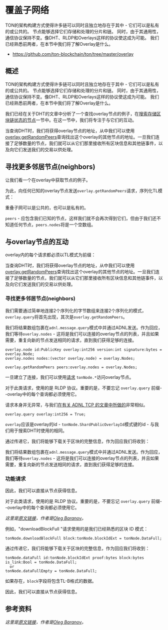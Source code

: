 # 覆盖子网络

TON的架构构建方式使得许多链可以同时且独立地存在于其中 - 它们可以是私有的或公共的。
节点能够选择它们存储和处理的分片和链。
同时，由于其通用性，通信协议保持不变。像DHT、RLDP和Overlays这样的协议使这成为可能。
我们已经熟悉前两者，在本节中我们将了解Overlay是什么。

- https://github.com/ton-blockchain/ton/tree/master/overlay

## 概述

TON的架构构建方式使得许多链可以同时且独立地存在于其中 - 它们可以是私有的或公共的。
节点能够选择它们存储和处理的分片和链。
同时，由于其通用性，通信协议保持不变。像DHT、RLDP和Overlays这样的协议使这成为可能。
我们已经熟悉前两者，在本节中我们将了解Overlay是什么。

我们已经在关于DHT的文章中分析了一个查找overlay节点的例子，在[搜索存储区块链状态的节点](/v3/documentation/network/protocols/dht/deep-dive#search-for-nodes-that-store-the-state-of-the-blockchain)一节中。在这一节中，我们将专注于与它们的互动。

当查询DHT时，我们将获得overlay节点的地址，从中我们可以使用[overlay.getRandomPeers](https://github.com/ton-blockchain/ton/blob/ad736c6bc3c06ad54dc6e40d62acbaf5dae41584/tl/generate/scheme/ton_api.tl#L237)查询找出这个overlay的其他节点的地址。一旦我们连接了足够数量的节点，我们就可以从它们那里接收所有区块信息和其他链事件，以及向它们发送我们的交易以供处理。

## 寻找更多邻居节点(neighbors)

让我们看一个在overlay中获取节点的例子。

为此，向任何已知的overlay节点发送`overlay.getRandomPeers`请求，序列化TL模式：

重叠子网可以是公共的，也可以是私有的。

`peers` - 应包含我们已知的节点，这样我们就不会再次得到它们，但由于我们还不知道任何节点，`peers.nodes`将是一个空数组。

## 与overlay节点的互动

overlay内的每个请求都必须以TL模式为前缀：

当查询DHT时，我们将获得overlay节点的地址，从中我们可以使用[overlay.getRandomPeers](https://github.com/ton-blockchain/ton/blob/ad736c6bc3c06ad54dc6e40d62acbaf5dae41584/tl/generate/scheme/ton_api.tl#L237)查询找出这个overlay的其他节点的地址。一旦我们连接了足够数量的节点，我们就可以从它们那里接收所有区块信息和其他链事件，以及向它们发送我们的交易以供处理。

### 寻找更多邻居节点(neighbors)

我们需要通过简单地连接2个序列化的字节数组来连接2个序列化的模式，`overlay.query`将首先出现，其次是`overlay.getRandomPeers`。

我们将结果数组包裹在`adnl.message.query`模式中并通过ADNL发送。作为回应，我们等待`overlay.nodes` - 这将是我们可以连接的overlay节点的列表，并且如果需要，重复向新的节点发送相同的请求，直到我们获得足够的连接。

```tlb
overlay.node id:PublicKey overlay:int256 version:int signature:bytes = overlay.Node;
overlay.nodes nodes:(vector overlay.node) = overlay.Nodes;

overlay.getRandomPeers peers:overlay.nodes = overlay.Nodes;
```

一旦建立了连接，我们可以使用[请求](https://github.com/ton-blockchain/ton/blob/ad736c6bc3c06ad54dc6e40d62acbaf5dae41584/tl/generate/scheme/ton_api.tl#L413) `tonNode.*`访问overlay节点。

对于此类请求，使用的是 RLDP 协议。重要的是，不要忘记 `overlay.query` 前缀--overlay中的每个查询都必须使用它。

请求本身并无异常，与我们[在有关 ADNL TCP 的文章中所做的](/v3/documentation/network/protocols/adnl/tcp#getmasterchaininfo)非常相似。

```tlb
overlay.query overlay:int256 = True;
```

`overlay`应该是overlay的id - `tonNode.ShardPublicOverlayId`模式键的id - 与我们用于搜索DHT时使用的相同。

通过传递它，我们将能够下载关于区块的完整信息，作为回应我们将收到：

我们将结果数组包裹在`adnl.message.query`模式中并通过ADNL发送。作为回应，我们等待`overlay.nodes` - 这将是我们可以连接的overlay节点的列表，并且如果需要，重复向新的节点发送相同的请求，直到我们获得足够的连接。

### 功能请求

因此，我们可以直接从节点获得信息。

对于此类请求，使用的是 RLDP 协议。重要的是，不要忘记 `overlay.query` 前缀--overlay中的每个查询都必须使用它。

*这里是[原文链接](https://github.com/xssnick/ton-deep-doc/blob/master/Overlay-Network.md)，作者是[Oleg Baranov](https://github.com/xssnick)。*

例如，"downloadBlockFull "请求使用的是我们已经熟悉的区块 ID 模式：

```tlb
tonNode.downloadBlockFull block:tonNode.blockIdExt = tonNode.DataFull;
```

通过传递它，我们将能够下载关于区块的完整信息，作为回应我们将收到：

```tlb
tonNode.dataFull id:tonNode.blockIdExt proof:bytes block:bytes is_link:Bool = tonNode.DataFull;
  or
tonNode.dataFullEmpty = tonNode.DataFull;
```

如果存在，`block`字段将包含TL-B格式的数据。

因此，我们可以直接从节点获得信息。

## 参考资料

*这里是[原文链接](https://github.com/xssnick/ton-deep-doc/blob/master/Overlay-Network.md)，作者是[Oleg Baranov](https://github.com/xssnick)。*
